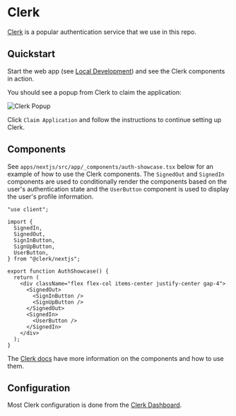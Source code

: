 # Clerk

[Clerk](https://clerk.com/docs) is a popular authentication service that we use in this repo.

## Quickstart

Start the web app (see [Local Development](/repo-configuration/project-structure/apps/next/local-development)) and see the Clerk components in action.

You should see a popup from Clerk to claim the application:

![Clerk Popup](clerk-popup.png)

Click `Claim Application` and follow the instructions to continue setting up Clerk.

## Components

See `apps/nextjs/src/app/_components/auth-showcase.tsx` below for an example of how to use the Clerk components. The `SignedOut` and `SignedIn` components are used to conditionally render the components based on the user's authentication state and the `UserButton` component is used to display the user's profile information.

```tsx
"use client";

import {
  SignedIn,
  SignedOut,
  SignInButton,
  SignUpButton,
  UserButton,
} from "@clerk/nextjs";

export function AuthShowcase() {
  return (
    <div className="flex flex-col items-center justify-center gap-4">
      <SignedOut>
        <SignInButton />
        <SignUpButton />
      </SignedOut>
      <SignedIn>
        <UserButton />
      </SignedIn>
    </div>
  );
}
```

The [Clerk docs](https://clerk.com/docs/components/overview) have more information on the components and how to use them.

## Configuration

Most Clerk configuration is done from the [Clerk Dashboard](https://dashboard.clerk.com/).
